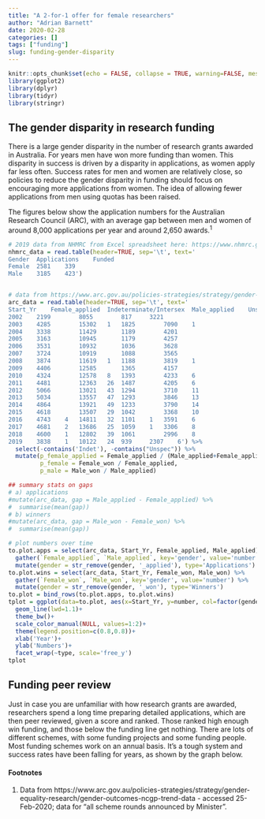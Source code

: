 ```yaml
---
title: "A 2-for-1 offer for female researchers"
author: "Adrian Barnett"
date: 2020-02-28
categories: []
tags: ["funding"]
slug: funding-gender-disparity
---
```


```r
knitr::opts_chunk$set(echo = FALSE, collapse = TRUE, warning=FALSE, message=FALSE, error=FALSE, comment='', dpi=400)
library(ggplot2)
library(dplyr)
library(tidyr)
library(stringr)
```

## The gender disparity in research funding

There is a large gender disparity in the number of research grants awarded in Australia. For years men have won more funding than women. This disparity in success is driven by a disparity in applications, as women apply far less often. Success rates for men and women are relatively close, so policies to reduce the gender disparity in funding should focus on encouraging more applications from women. The idea of allowing fewer applications from men using quotas has been raised.

The figures below show the application numbers for the Australian Research Council (ARC), with an average gap between men and women of around 8,000 applications per year and around 2,650 awards.^1^


```r

# 2019 data from NHMRC from Excel spreadsheet here: https://www.nhmrc.gov.au/file/14808/download?token=GAkwLHj0 , accessed 25-Feb-2020
nhmrc_data = read.table(header=TRUE, sep='\t', text='
Gender	Applications	Funded
Female	2581	339
Male	3185	423')


# data from https://www.arc.gov.au/policies-strategies/strategy/gender-equality-research/gender-outcomes-ncgp-trend-data
arc_data = read.table(header=TRUE, sep='\t', text='
Start_Yr	Female_applied	Indeterminate/Intersex	Male_applied	Unspecified	Female_won	Indeterminate/Intersex	Male_won	Unspecified
2002	2199	 	8055	 	817	 	3221	 
2003	4285	 	15302	1	1825	 	7090	1
2004	3338	 	11429	 	1189	 	4201	 
2005	3163	 	10945	 	1179	 	4257	 
2006	3531	 	10932	 	1036	 	3628	 
2007	3724	 	10919	 	1088	 	3565	 
2008	3874	 	11619	1	1188	 	3819	1
2009	4406	 	12585	 	1365	 	4157	 
2010	4324	 	12578	8	1393	 	4233	6
2011	4481	 	12363	26	1487	 	4205	6
2012	5066	 	13021	43	1294	 	3710	11
2013	5034	 	13557	47	1293	 	3846	13
2014	4864	 	13921	49	1233	 	3790	14
2015	4618	 	13507	29	1042	 	3368	10
2016	4743	4	14811	32	1101	1	3591	6
2017	4681	2	13686	25	1059	1	3306	8
2018	4600	1	12802	39	1061	 	2996	8
2019	3838	1	10122	24	939	 	2307	6') %>%
  select(-contains('Indet'), -contains("Unspec")) %>%
  mutate(p_female_applied = Female_applied / (Male_applied+Female_applied),
         p_female = Female_won / Female_applied,
         p_male = Male_won / Male_applied)

## summary stats on gaps
# a) applications
#mutate(arc_data, gap = Male_applied - Female_applied) %>%
#  summarise(mean(gap))
# b) winners
#mutate(arc_data, gap = Male_won - Female_won) %>%
#  summarise(mean(gap))

# plot numbers over time
to.plot.apps = select(arc_data, Start_Yr, Female_applied, Male_applied) %>%
  gather(`Female_applied`, `Male_applied`, key='gender', value='number') %>%
  mutate(gender = str_remove(gender, '_applied'), type='Applications')
to.plot.wins = select(arc_data, Start_Yr, Female_won, Male_won) %>%
  gather(`Female_won`, `Male_won`, key='gender', value='number') %>%
  mutate(gender = str_remove(gender, '_won'), type='Winners')
to.plot = bind_rows(to.plot.apps, to.plot.wins)
tplot = ggplot(data=to.plot, aes(x=Start_Yr, y=number, col=factor(gender)))+
  geom_line(lwd=1.1)+
  theme_bw()+
  scale_color_manual(NULL, values=1:2)+
  theme(legend.position=c(0.8,0.8))+
  xlab('Year')+
  ylab('Numbers')+
  facet_wrap(~type, scale='free_y')
tplot
```

## Funding peer review

Just in case you are unfamiliar with how research grants are awarded, researchers spend a long time preparing detailed applications, which are then peer reviewed, given a score and ranked. Those ranked high enough win funding, and those below the funding line get nothing. There are lots of different schemes, with some funding projects and some funding people. Most funding schemes work on an annual basis. It’s a tough system and success rates have been falling for years, as shown by the graph below.


#### Footnotes

1. Data from https://www.arc.gov.au/policies-strategies/strategy/gender-equality-research/gender-outcomes-ncgp-trend-data - accessed 25-Feb-2020; data for “all scheme rounds announced by Minister”.